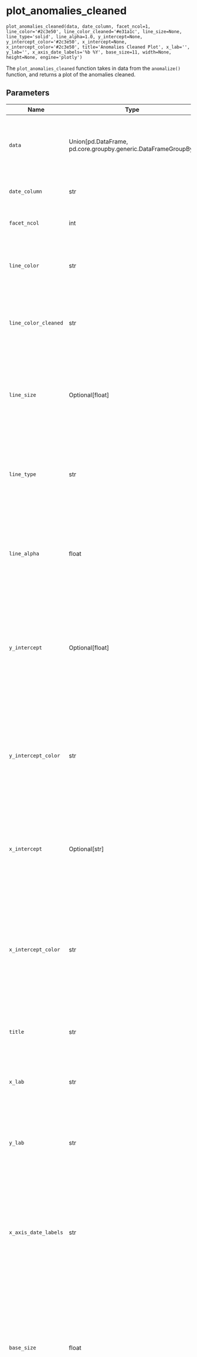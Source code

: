 # plot_anomalies_cleaned { #pytimetk.plot_anomalies_cleaned }

`plot_anomalies_cleaned(data, date_column, facet_ncol=1, line_color='#2c3e50', line_color_cleaned='#e31a1c', line_size=None, line_type='solid', line_alpha=1.0, y_intercept=None, y_intercept_color='#2c3e50', x_intercept=None, x_intercept_color='#2c3e50', title='Anomalies Cleaned Plot', x_lab='', y_lab='', x_axis_date_labels='%b %Y', base_size=11, width=None, height=None, engine='plotly')`

The `plot_anomalies_cleaned` function takes in data from the `anomalize()` 
function, and returns a plot of the anomalies cleaned.

## Parameters

| Name                 | Type                                                            | Description                                                                                                                                                                                                                                                                                     | Default                    |
|----------------------|-----------------------------------------------------------------|-------------------------------------------------------------------------------------------------------------------------------------------------------------------------------------------------------------------------------------------------------------------------------------------------|----------------------------|
| `data`               | Union\[pd.DataFrame, pd.core.groupby.generic.DataFrameGroupBy\] | The input data for the plot from `anomalize`. It can be either a pandas  DataFrame or a pandas DataFrameGroupBy object.                                                                                                                                                                         | _required_                 |
| `date_column`        | str                                                             | The name of the column in the data that contains the dates.                                                                                                                                                                                                                                     | _required_                 |
| `facet_ncol`         | int                                                             | The number of columns in the facet grid. It is an optional parameter,                                                                                                                                                                                                                           | `1`                        |
| `line_color`         | str                                                             | The color of the line in the plot. It is specified as a hexadecimal  color code. The default value is "#2c3e50".                                                                                                                                                                                | `'#2c3e50'`                |
| `line_color_cleaned` | str                                                             | The color of the line in the plot. It is specified as a hexadecimal or a matplotlib color name. The default value is "#e31a1c".                                                                                                                                                                 | `'#e31a1c'`                |
| `line_size`          | Optional\[float\]                                               | The line_size parameter determines the thickness of the lines in the  plot. It is an optional parameter, so if you don't specify a value, the  default line size will be used.                                                                                                                  | `None`                     |
| `line_type`          | str                                                             | The `line_type` parameter specifies the type of line to be used in the  plot. It can take the following values: - "solid" (default): a solid line - "dashed": a dashed line                                                                                                                     | `'solid'`                  |
| `line_alpha`         | float                                                           | The `line_alpha` parameter controls the transparency of the lines in the  plot. It accepts a float value between 0 and 1, where 0 means completely  transparent and 1 means completely opaque.                                                                                                  | `1.0`                      |
| `y_intercept`        | Optional\[float\]                                               | The `y_intercept` parameter is an optional float value that specifies  the y-coordinate of a horizontal line to be plotted on the graph. This  line can be used to indicate a specific threshold or reference value. If  not specified, no horizontal line will be plotted.                     | `None`                     |
| `y_intercept_color`  | str                                                             | The `y_intercept_color` parameter is used to specify the color of the  y-intercept line on the plot. By default, it is set to `"#2c3e50"`,  which is a dark blue color. You can change this parameter to any valid  color code or name to change the color of the line.                         | `'#2c3e50'`                |
| `x_intercept`        | Optional\[str\]                                                 | The `x_intercept` parameter is used to specify the value on the x-axis  where you want to draw a vertical line. This can be useful for  highlighting a specific point or event in the data.                                                                                                     | `None`                     |
| `x_intercept_color`  | str                                                             | The `x_intercept_color` parameter is used to specify the color of the  vertical line representing the x-intercept on the plot. By default, it  is set to "#2c3e50", which is a dark blue color. You can change this  parameter to any valid color code or name to change the color of the line. | `'#2c3e50'`                |
| `title`              | str                                                             | The title of the plot. It is set to "Anomalies Cleaned Plot" by default.                                                                                                                                                                                                                        | `'Anomalies Cleaned Plot'` |
| `x_lab`              | str                                                             | The x_lab parameter is used to specify the label for the x-axis of the  plot. It is a string that represents the label text.                                                                                                                                                                    | `''`                       |
| `y_lab`              | str                                                             | The `y_lab` parameter is used to specify the label for the y-axis of the  plot. It is a string that represents the label text.                                                                                                                                                                  | `''`                       |
| `x_axis_date_labels` | str                                                             | The `x_axis_date_labels` parameter is used to specify the format of the  date labels on the x-axis of the plot. It accepts a string representing  the format of the date labels. For example, "%b %Y" would display the  month abbreviation and year (e.g., Jan 2019).                          | `'%b %Y'`                  |
| `base_size`          | float                                                           | The `base_size` parameter determines the base font size for the plot. It is used to control the size of the text elements in the plot, such as  axis labels, titles, and tick labels. The default value is 11, but you  can adjust it to make the text larger or smaller                        | `11`                       |
| `width`              | Optional\[int\]                                                 | The width parameter determines the width of the plot in pixels. It is an  optional parameter, so if you don't specify a value, the plot will be  displayed with the default width.                                                                                                              | `None`                     |
| `height`             | Optional\[int\]                                                 | The height parameter determines the height of the plot in pixels. It is  an optional parameter, so if you don't specify a value, the plot will be  displayed with a default height.                                                                                                             | `None`                     |
| `engine`             | str                                                             | The `engine` parameter specifies the plotting engine to use. It can be  set to either "plotly", "plotnine", or "matplotlib".                                                                                                                                                                    | `'plotly'`                 |

## Returns

| Type                                    | Description   |
|-----------------------------------------|---------------|
| A plotly, plotnine, or matplotlib plot. |               |

## See Also

1. anomalize : Function that calculates the anomalies and formats the data 
for visualization.
2. plot_anomalies : Function that plots the anomalies.

## Examples

``` python
# EXAMPLE 1: SINGLE TIME SERIES
import pytimetk as tk
import pandas as pd
import numpy as np

# Create a date range
date_rng = pd.date_range(start='2021-01-01', end='2024-01-01', freq='MS')

# Generate some random data with a few outliers
np.random.seed(42)
data = np.random.randn(len(date_rng)) * 10 + 25  
data[3] = 100  # outlier

# Create a DataFrame
df = pd.DataFrame(date_rng, columns=['date'])
df['value'] = data

# Anomalize the data
anomalize_df = tk.anomalize(
    df, "date", "value",
    method = "twitter", 
    iqr_alpha = 0.10, 
    clean_alpha = 0.75,
    clean = "min_max",
    verbose = True,
)

# Visualize the results
anomalize_df.plot_anomalies_cleaned("date")
```

``` python
# EXAMPLE 2: MULTIPLE TIME SERIES
import pytimetk as tk
import pandas as pd

df = tk.load_dataset("walmart_sales_weekly", parse_dates=["Date"])[["id", "Date", "Weekly_Sales"]]

anomalize_df = (
    df
        .groupby('id') 
        .anomalize(
            "Date", "Weekly_Sales", 
            period = 52, 
            trend = 52, 
            threads = 1
        ) 
)

# Visualize the decomposition results

(
    anomalize_df
        .groupby("id")
        .plot_anomalies_cleaned(
            date_column = "Date",
            line_color = "steelblue",
            width = 600,
            height = 1000,
            x_axis_date_labels = "%y",
            engine = 'plotly',                
        )
)
```